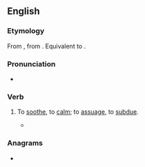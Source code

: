 ==English==

===Etymology===
From {{etyl|frm|en}} {{m|frm|acoyer}}, from {{m|frm|coy||quiet, calm}}. Equivalent to {{pre|en|a|coy}}.

===Pronunciation===
* {{IPA|en|/əˈkɔɪ/}}

===Verb===
{{en-verb}}

# {{lb|en|obsolete}} To [[soothe]], to [[calm]]; to [[assuage]], to [[subdue]]. {{defdate|14th-19th c.}}
#* {{quote-book|en|year=1596|author={{w|Edmund Spenser}}|title=The Faerie Queene|section=IV.8|passage=Of faire Pæana I received was, <br> And oft imbrast, as if that I were hee, <br> And with kind words '''accoyd''', vowing great love to mee.}}

===Anagrams===
* {{anagrams|en|a=accoy|ccoya}}